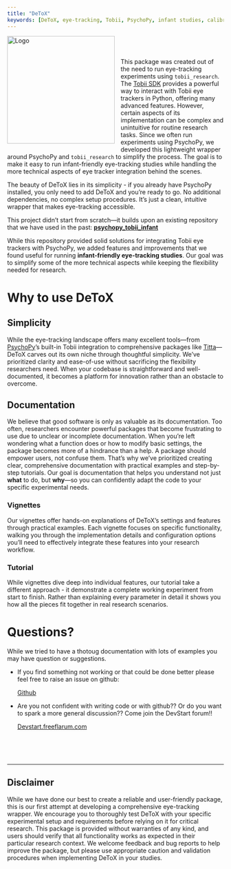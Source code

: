 ```yaml
---
title: "DeToX"
keywords: [DeToX, eye-tracking, Tobii, PsychoPy, infant studies, calibration, gaze data, eye tracker, research, Python]
---
```


```{=html}
<img 
  src="resources/logo/full_logo.png" 
  alt="Logo" 
  style="float: left; width: 250px; margin: 0 1em 1em 0;" 
/>
```

<br/> <br/> <br/> This package was created out of the need to run eye-tracking experiments using `tobii_research`. The [Tobii SDK](https://developer.tobiipro.com/python/python-getting-started.html) provides a powerful way to interact with Tobii eye trackers in Python, offering many advanced features. However, certain aspects of its implementation can be complex and unintuitive for routine research tasks. Since we often run experiments using PsychoPy, we developed this lightweight wrapper around PsychoPy and `tobii_research` to simplify the process. The goal is to make it easy to run infant-friendly eye-tracking studies while handling the more technical aspects of eye tracker integration behind the scenes.

The beauty of DeToX lies in its simplicity - if you already have PsychoPy installed, you only need to add DeToX and you're ready to go. No additional dependencies, no complex setup procedures. It's just a clean, intuitive wrapper that makes eye-tracking accessible.

This project didn't start from scratch—it builds upon an existing repository that we have used in the past: [**psychopy_tobii_infant**](https://github.com/yh-luo/psychopy_tobii_infant)

While this repository provided solid solutions for integrating Tobii eye trackers with PsychoPy, we added features and improvements that we found useful for running **infant-friendly eye-tracking studies**. Our goal was to simplify some of the more technical aspects while keeping the flexibility needed for research.

# Why to use DeToX

## Simplicity

While the eye-tracking landscape offers many excellent tools—from [PsychoPy](https://psychopy.org/hardware/eyeTracking.html)'s built-in Tobii integration to comprehensive packages like [Titta](https://github.com/marcus-nystrom/Titta)—DeToX carves out its own niche through thoughtful simplicity. We've prioritized clarity and ease-of-use without sacrificing the flexibility researchers need. When your codebase is straightforward and well-documented, it becomes a platform for innovation rather than an obstacle to overcome.

## Documentation

We believe that good software is only as valuable as its documentation. Too often, researchers encounter powerful packages that become frustrating to use due to unclear or incomplete documentation. When you're left wondering what a function does or how to modify basic settings, the package becomes more of a hindrance than a help. A package should empower users, not confuse them. That's why we've prioritized creating clear, comprehensive documentation with practical examples and step-by-step tutorials. Our goal is documentation that helps you understand not just **what** to do, but **why**—so you can confidently adapt the code to your specific experimental needs.


### Vignettes
Our vignettes offer hands-on explanations of DeToX's settings and features through practical examples. Each vignette focuses on specific functionality, walking you through the implementation details and configuration options you'll need to effectively integrate these features into your research workflow.

### Tutorial

While vignettes dive deep into individual features, our tutorial take a different approach - it demonstrate a complete working experiment from start to finish. Rather than explaining every parameter in detail it shows you how all the pieces fit together in real research scenarios.

# Questions?

While we tried to have a thotoug documentation with lots of examples you may have question or suggestions.

-   If you find something not working or that could be done better please feel free to raise an issue on github:

    [Github](https://github.com/DevStart-Hub/DeToX)

-   Are you not confident with writing code or with github?? Or do you want to spark a more general discussion?? Come join the DevStart forum!!

    [Devstart.freeflarum.com](https://devstart.freeflarum.com/)

<br/> <br/> <br/>

------------------------------------------------------------------------

::: callout-caution
## Disclaimer

While we have done our best to create a reliable and user-friendly package, this is our first attempt at developing a comprehensive eye-tracking wrapper. We encourage you to thoroughly test DeToX with your specific experimental setup and requirements before relying on it for critical research. This package is provided without warranties of any kind, and users should verify that all functionality works as expected in their particular research context. We welcome feedback and bug reports to help improve the package, but please use appropriate caution and validation procedures when implementing DeToX in your studies.
:::